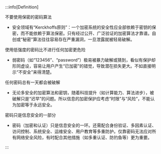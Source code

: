 
:::info[Definition]

不要使用保密的密码算法
- 安全领域有“Kerckhoffs原则”：一个加密系统的安全性应全部依赖于密钥的保密，而不能依赖于算法保密。只有经过公开、广泛验证的加密算法才靠谱。自创或“秘密”算法往往容易存在严重漏洞，一旦泄露就被轻易破解。

使用低强度的密码比不进行任何加密更危险
- 弱密码（如“123456”、“password”）极易被暴力破解或猜到，看似有保护却形同虚设，容易让用户产生“已加密”的错觉，导致潜在损失更大。不如直接明示“不安全”来得清楚。

任何密码总有一天都会被破解
- 无论多安全的加密算法和密钥，随着科技提升（如计算能力、算法进步），被破解只是“迟早”的问题。所以信息的加密保护应考虑“时限”与“风险”，不能认为加密等于永远安全。

密码只是信息安全的一部分
- 密码（加密和认证）只是信息安全的一环。还需配合身份验证、多因素认证、访问控制、系统安全、运维安全、用户教育等多重防护。仅靠密码无法应对所有网络安全风险，有时配合其他措施（如多重认证、防钓鱼等）更为重要。

:::

